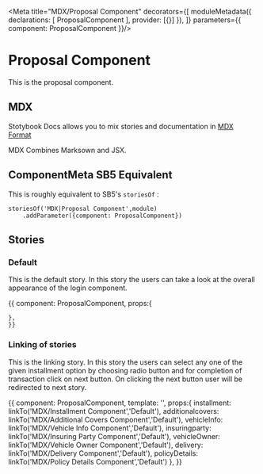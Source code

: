
<Meta title="MDX/Proposal Component" decorators={[
    moduleMetadata({
        declarations: [
            ProposalComponent
        ],
        provider: [{}]
    }),
]} parameters={{
    component: ProposalComponent
}}/>

# Proposal Component 

This is the proposal component.

## MDX

Stotybook Docs allows you to mix stories and documentation in 
[MDX Format](https://mdxjs.com/)

MDX Combines Marksown and JSX.

## ComponentMeta SB5 Equivalent

This is roughly equivalent to SB5's `storiesOf` :

```
storiesOf('MDX|Proposal Component',module)
    .addParameter({component: ProposalComponent})

```

## Stories

### Default

This is the default story. In this story the users can take a look at the overall
appearance of the login component.

<Preview>
  <Story name="Default">{{
    component: ProposalComponent,
    props:{
      
    },
    }}    
  </Story>
</Preview>

### Linking of stories

This is the linking story. In this story the users can select any one of the given installment option by choosing radio button 
and for completion of transaction click on next button. On clicking the next button user will be redirected to next story.

<Preview>
  <Story name="Link to other stories">{{
    component: ProposalComponent,
    template: '<app-proposal (OnInstallment)="installment($event)" (OnAdditionalCovers)="additionalcovers($event)" (OnVehicleInfo)="vehicleInfo($event)" (OnInsuringParty)="insuringparty($event)" (OnVehicleOwner)="vehicleOwner($event)" (OnDelivery)="delivery($event)" (OnPolicyDates)="policyDetails($event)"></app-proposal>',
    props:{
        installment: linkTo('MDX/Installment Component','Default'),
        additionalcovers: linkTo('MDX/Additional Covers Component','Default'),
        vehicleInfo: linkTo('MDX/Vehicle Info Component','Default'),
        insuringparty: linkTo('MDX/Insuring Party Component','Default'),
        vehicleOwner: linkTo('MDX/Vehicle Owner Component','Default'),
        delivery: linkTo('MDX/Delivery Component','Default'),
        policyDetails: linkTo('MDX/Policy Details Component','Default')
    },
    }}    
  </Story>
</Preview>